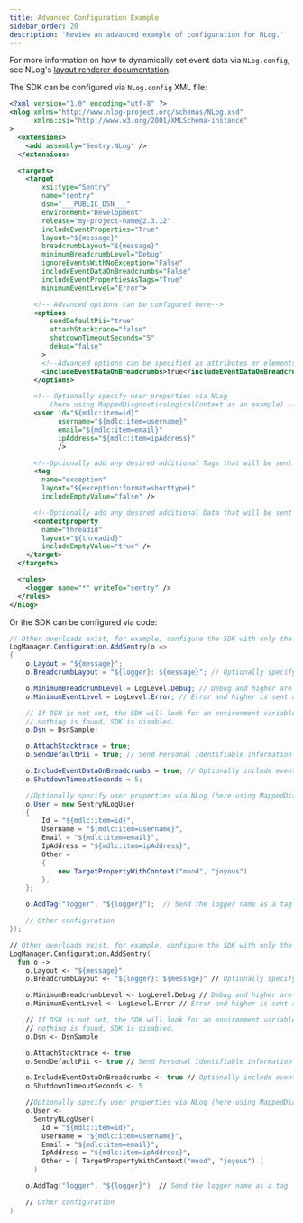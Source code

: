 ```yaml
---
title: Advanced Configuration Example
sidebar_order: 20
description: 'Review an advanced example of configuration for NLog.'
---
```


<Alert level="" title="NLog Layouts">

For more information on how to dynamically set event data via `NLog.config`, see NLog's [layout renderer documentation](https://nlog-project.org/config/?tab=layout-renderers).

</Alert>

The SDK can be configured via `NLog.config` XML file:

```xml {tabTitle:NLog.config}
<?xml version="1.0" encoding="utf-8" ?>
<nlog xmlns="http://www.nlog-project.org/schemas/NLog.xsd"
      xmlns:xsi="http://www.w3.org/2001/XMLSchema-instance"
>
  <extensions>
    <add assembly="Sentry.NLog" />
  </extensions>

  <targets>
    <target
        xsi:type="Sentry"
        name="sentry"
        dsn="___PUBLIC_DSN___"
        environment="Development"
        release="my-project-name@2.3.12"
        includeEventProperties="True"
        layout="${message}"
        breadcrumbLayout="${message}"
        minimumBreadcrumbLevel="Debug"
        ignoreEventsWithNoException="False"
        includeEventDataOnBreadcrumbs="False"
        includeEventPropertiesAsTags="True"
        minimumEventLevel="Error">

      <!-- Advanced options can be configured here-->
      <options
          sendDefaultPii="true"
          attachStacktrace="false"
          shutdownTimeoutSeconds="5"
          debug="false"
        >
        <!--Advanced options can be specified as attributes or elements-->
        <includeEventDataOnBreadcrumbs>true</includeEventDataOnBreadcrumbs>
      </options>

      <!-- Optionally specify user properties via NLog
          (here using MappedDiagnosticsLogicalContext as an example) -->
      <user id="${mdlc:item=id}"
            username="${mdlc:item=username}"
            email="${mdlc:item=email}"
            ipAddress="${mdlc:item=ipAddress}"
            />

      <!--Optionally add any desired additional Tags that will be sent with every message -->
      <tag
        name="exception"
        layout="${exception:format=shorttype}"
        includeEmptyValue="false" />

      <!--Optionally add any desired additional Data that will be sent with every message -->
      <contextproperty
        name="threadid"
        layout="${threadid}"
        includeEmptyValue="true" />
    </target>
  </targets>

  <rules>
    <logger name="*" writeTo="sentry" />
  </rules>
</nlog>
```

Or the SDK can be configured via code:

```csharp
// Other overloads exist, for example, configure the SDK with only the DSN or no parameters at all.
LogManager.Configuration.AddSentry(o =>
{
    o.Layout = "${message}";
    o.BreadcrumbLayout = "${logger}: ${message}"; // Optionally specify a separate format for breadcrumbs

    o.MinimumBreadcrumbLevel = LogLevel.Debug; // Debug and higher are stored as breadcrumbs (default is Info)
    o.MinimumEventLevel = LogLevel.Error; // Error and higher is sent as event (default is Error)

    // If DSN is not set, the SDK will look for an environment variable called SENTRY_DSN. If
    // nothing is found, SDK is disabled.
    o.Dsn = DsnSample;

    o.AttachStacktrace = true;
    o.SendDefaultPii = true; // Send Personal Identifiable information like the username of the user logged in to the device

    o.IncludeEventDataOnBreadcrumbs = true; // Optionally include event properties with breadcrumbs
    o.ShutdownTimeoutSeconds = 5;

    //Optionally specify user properties via NLog (here using MappedDiagnosticsLogicalContext as an example)
    o.User = new SentryNLogUser
    {
        Id = "${mdlc:item=id}",
        Username = "${mdlc:item=username}",
        Email = "${mdlc:item=email}",
        IpAddress = "${mdlc:item=ipAddress}",
        Other =
        {
            new TargetPropertyWithContext("mood", "joyous")
        },
    };

    o.AddTag("logger", "${logger}");  // Send the logger name as a tag

    // Other configuration
});
```

```fsharp
// Other overloads exist, for example, configure the SDK with only the DSN or no parameters at all.
LogManager.Configuration.AddSentry(
  fun o ->
    o.Layout <- "${message}"
    o.BreadcrumbLayout <- "${logger}: ${message}" // Optionally specify a separate format for breadcrumbs

    o.MinimumBreadcrumbLevel <- LogLevel.Debug // Debug and higher are stored as breadcrumbs (default is Info)
    o.MinimumEventLevel <- LogLevel.Error // Error and higher is sent as event (default is Error)

    // If DSN is not set, the SDK will look for an environment variable called SENTRY_DSN. If
    // nothing is found, SDK is disabled.
    o.Dsn <- DsnSample

    o.AttachStacktrace <- true
    o.SendDefaultPii <- true // Send Personal Identifiable information like the username of the user logged in to the device

    o.IncludeEventDataOnBreadcrumbs <- true // Optionally include event properties with breadcrumbs
    o.ShutdownTimeoutSeconds <- 5

    //Optionally specify user properties via NLog (here using MappedDiagnosticsLogicalContext as an example)
    o.User <-
      SentryNLogUser(
        Id = "${mdlc:item=id}",
        Username = "${mdlc:item=username}",
        Email = "${mdlc:item=email}",
        IpAddress = "${mdlc:item=ipAddress}",
        Other = [ TargetPropertyWithContext("mood", "joyous") ]
      )

    o.AddTag("logger", "${logger}")  // Send the logger name as a tag

    // Other configuration
)
```
